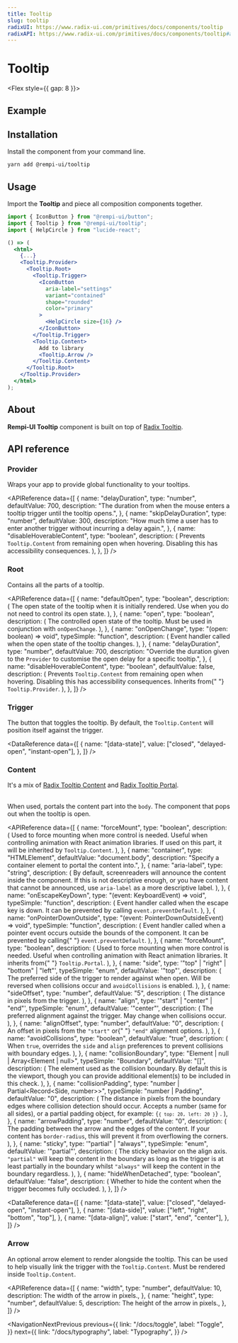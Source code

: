 ```yaml
---
title: Tooltip
slug: tooltip
radixUI: https://www.radix-ui.com/primitives/docs/components/tooltip
radixAPI: https://www.radix-ui.com/primitives/docs/components/tooltip#api-reference
---
```


# Tooltip

<Description text="A popup that displays information related to an element when the element receives keyboard focus or the mouse hovers over it." />

<Flex style={{ gap: 8 }}>
  <RadixUI href="https://www.radix-ui.com/primitives/docs/components/tooltip" />
  <RadixAPI href="https://www.radix-ui.com/primitives/docs/components/tooltip#api-reference" />
</Flex>

## Example

<PreviewComponent name="tooltip" />

## Installation

Install the component from your command line.

```bash
yarn add @rempi-ui/tooltip
```

## Usage

Import the <strong>Tooltip</strong> and piece all composition components together.

```jsx
import { IconButton } from "@rempi-ui/button";
import { Tooltip } from "@rempi-ui/tooltip";
import { HelpCircle } from "lucide-react";

() => (
  <html>
    {...}
    <Tooltip.Provider>
      <Tooltip.Root>
        <Tooltip.Trigger>
          <IconButton
            aria-label="settings"
            variant="contained"
            shape="rounded"
            color="primary"
          >
            <HelpCircle size={16} />
          </IconButton>
        </Tooltip.Trigger>
        <Tooltip.Content>
          Add to library
          <Tooltip.Arrow />
        </Tooltip.Content>
      </Tooltip.Root>
    </Tooltip.Provider>
  </html>
);
```

## About

<strong>Rempi-UI Tooltip</strong> component is built on top of [Radix Tooltip](https://www.radix-ui.com/primitives/docs/components/tooltip).

## API reference

### Provider

Wraps your app to provide global functionality to your tooltips.

<MoreInfo
  componentName="Radix Tooltip Provider"
  componentLink="https://www.radix-ui.com/primitives/docs/components/tooltip#provider"
/>

<APIReference
  data={[
    {
      name: "delayDuration",
      type: "number",
      defaultValue: 700,
      description:
        "The duration from when the mouse enters a tooltip trigger until the tooltip opens.",
    },
    {
      name: "skipDelayDuration",
      type: "number",
      defaultValue: 300,
      description:
        "How much time a user has to enter another trigger without incurring a delay again.",
    },
    {
      name: "disableHoverableContent",
      type: "boolean",
      description: (
        <span>
          Prevents <code>Tooltip.Content</code> from remaining open when
          hovering. Disabling this has accessibility consequences.
        </span>
      ),
    },
  ]}
/>

### Root

Contains all the parts of a tooltip.

<MoreInfo
  componentName="Radix Tooltip Root"
  componentLink="https://www.radix-ui.com/primitives/docs/components/tooltip#root"
/>

<APIReference
  data={[
    {
      name: "defaultOpen",
      type: "boolean",
      description: (
        <span>
          The open state of the tooltip when it is initially rendered. Use when
          you do not need to control its open state.
        </span>
      ),
    },
    {
      name: "open",
      type: "boolean",
      description: (
        <span>
          The controlled open state of the tooltip. Must be used in conjunction
          with <code>onOpenChange</code>.
        </span>
      ),
    },
    {
      name: "onOpenChange",
      type: "(open: boolean) => void",
      typeSimple: "function",
      description: (
        <span>
          Event handler called when the open state of the tooltip changes.
        </span>
      ),
    },
    {
      name: "delayDuration",
      type: "number",
      defaultValue: 700,
      description:
        "Override the duration given to the `Provider` to customise the open delay for a specific tooltip.",
    },
    {
      name: "disableHoverableContent",
      type: "boolean",
      defaultValue: false,
      description: (
        <span>
          Prevents <code>Tooltip.Content</code> from remaining open when
          hovering. Disabling this has accessibility consequences. Inherits from{" "}
          <code>Tooltip.Provider</code>.
        </span>
      ),
    },
  ]}
/>

### Trigger

The button that toggles the tooltip. By default, the `Tooltip.Content` will position itself against the trigger.

<MoreInfo
  componentName="Radix Tooltip Trigger"
  componentLink="https://www.radix-ui.com/primitives/docs/components/tooltip#trigger"
/>

<DataReference
  data={[
    {
      name: "[data-state]",
      value: ["closed", "delayed-open", "instant-open"],
    },
  ]}
/>

### Content

It's a mix of [Radix Tooltip Content](https://www.radix-ui.com/primitives/docs/components/tooltip#content) and [Radix Tooltip Portal](https://www.radix-ui.com/primitives/docs/components/tooltip#portal).<br/><br/>

When used, portals the content part into the `body`. The component that pops out when the tooltip is open.

<MoreInfo
  componentName="Radix Tooltip Content"
  componentLink="https://www.radix-ui.com/primitives/docs/components/tooltip#content"
/>

<MoreInfo
  componentName="Radix Tooltip Portal"
  componentLink="https://www.radix-ui.com/primitives/docs/components/tooltip#portal"
/>

<APIReference
  data={[
    {
      name: "forceMount",
      type: "boolean",
      description: (
        <span>
          Used to force mounting when more control is needed. Useful when
          controlling animation with React animation libraries. If used on this
          part, it will be inherited by <code>Tooltip.Content</code>.
        </span>
      ),
    },
    {
      name: "container",
      type: "HTMLElement",
      defaultValue: "document.body",
      description: "Specify a container element to portal the content into.",
    },
    {
      name: "aria-label",
      type: "string",
      description: (
        <span>
          By default, screenreaders will announce the content inside the
          component. If this is not descriptive enough, or you have content that
          cannot be announced, use <code>aria-label</code> as a more descriptive
          label.
        </span>
      ),
    },
    {
      name: "onEscapeKeyDown",
      type: "(event: KeyboardEvent) => void",
      typeSimple: "function",
      description: (
        <span>
          Event handler called when the escape key is down. It can be prevented
          by calling <code>event.preventDefault</code>.
        </span>
      ),
    },
    {
      name: "onPointerDownOutside",
      type: "(event: PointerDownOutsideEvent) => void",
      typeSimple: "function",
      description: (
        <span>
          Event handler called when a pointer event occurs outside the bounds of
          the component. It can be prevented by calling{" "}
          <code>event.preventDefault</code>.
        </span>
      ),
    },
    {
      name: "forceMount",
      type: "boolean",
      description: (
        <span>
          Used to force mounting when more control is needed. Useful when
          controlling animation with React animation libraries. It inherits from{" "}
          <code>Tooltip.Portal</code>.
        </span>
      ),
    },
    {
      name: "side",
      type: '"top" | "right" | "bottom" | "left"',
      typeSimple: "enum",
      defaultValue: '"top"',
      description: (
        <span>
          The preferred side of the trigger to render against when open. Will be
          reversed when collisions occur and <code>avoidCollisions</code> is
          enabled.
        </span>
      ),
    },
    {
      name: "sideOffset",
      type: "number",
      defaultValue: "5",
      description: (
        <span>
          <span>The distance in pixels from the trigger.</span>
        </span>
      ),
    },
    {
      name: "align",
      type: '"start" | "center" | "end"',
      typeSimple: "enum",
      defaultValue: '"center"',
      description: (
        <span>
          The preferred alignment against the trigger. May change when
          collisions occur.
        </span>
      ),
    },
    {
      name: "alignOffset",
      type: "number",
      defaultValue: "0",
      description: (
        <span>
          An offset in pixels from the <code>"start"</code> or{" "}
          <code>"end"</code> alignment options.
        </span>
      ),
    },
    {
      name: "avoidCollisions",
      type: "boolean",
      defaultValue: "true",
      description: (
        <span>
          When <code>true</code>, overrides the <code>side</code> and
          <code>align</code> preferences to prevent collisions with boundary edges.
        </span>
      ),
    },
    {
      name: "collisionBoundary",
      type: "Element | null | Array<Element | null>",
      typeSimple: "Boundary",
      defaultValue: "[]",
      description: (
        <span>
          The element used as the collision boundary. By default this is the
          viewport, though you can provide additional element(s) to be included
          in this check.
        </span>
      ),
    },
    {
      name: "collisionPadding",
      type: "number | Partial<Record<Side, number>>",
      typeSimple: "number | Padding",
      defaultValue: "0",
      description: (
        <span>
          The distance in pixels from the boundary edges where collision
          detection should occur. Accepts a number (same for all sides), or a
          partial padding object, for example: <code>{`{ top: 20, left: 20 }`}</code>
          .
        </span>
      ),
    },
    {
      name: "arrowPadding",
      type: "number",
      defaultValue: "0",
      description: (
        <span>
          The padding between the arrow and the edges of the content. If your
          content has <code>border-radius</code>, this will prevent it from
          overflowing the corners.
        </span>
      ),
    },
    {
      name: "sticky",
      type: '"partial" | "always"',
      typeSimple: "enum",
      defaultValue: '"partial"',
      description: (
        <span>
          The sticky behavior on the align axis. <code>"partial"</code> will
          keep the content in the boundary as long as the trigger is at least
          partially in the boundary whilst <code>"always"</code> will keep the
          content in the boundary regardless.
        </span>
      ),
    },
    {
      name: "hideWhenDetached",
      type: "boolean",
      defaultValue: "false",
      description: (
        <span>
          Whether to hide the content when the trigger becomes fully occluded.
        </span>
      ),
    },
  ]}
/>

<DataReference
  data={[
    {
      name: "[data-state]",
      value: ["closed", "delayed-open", "instant-open"],
    },
    {
      name: "[data-side]",
      value: ["left", "right", "bottom", "top"],
    },
    {
      name: "[data-align]",
      value: ["start", "end", "center"],
    },
  ]}
/>

### Arrow

An optional arrow element to render alongside the tooltip. This can be used to help visually link the trigger with the `Tooltip.Content`. Must be rendered inside `Tooltip.Content`.

<MoreInfo
  componentName="Radix Tooltip Arrow"
  componentLink="https://www.radix-ui.com/primitives/docs/components/tooltip#arrow"
/>

<APIReference
  data={[
    {
      name: "width",
      type: "number",
      defaultValue: 10,
      description: <span>The width of the arrow in pixels.</span>,
    },
    {
      name: "height",
      type: "number",
      defaultValue: 5,
      description: <span>The height of the arrow in pixels.</span>,
    },
  ]}
/>

<NavigationNextPrevious
  previous={{
    link: "/docs/toggle",
    label: "Toggle",
  }}
  next={{
    link: "/docs/typography",
    label: "Typography",
  }}
/>
